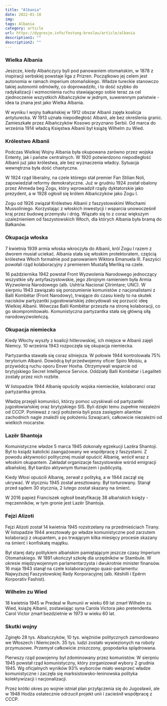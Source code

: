 ```yaml
---
title: "Albania"
date: 2022-01-18
img: 
tags: Albania
category: article
url: https://dygresje.info/festung-breslau/article/albania
description1: ""
description2: ""
---
```


<Europa />

### Wielka Albania

Jeszcze, kiedy Albańczycy byli pod panowaniem otomańskim, w 1878 z inspiracji serbskiej powstaje liga z Prizren. Początkowo jej celem jest autonomia w ramach imperium otomańskiego. Władze tureckie stanowczo takiej autonomii odmówiły, co doprowadziło, i to dość szybko do radykalizacji i wzmocnienia ruchu stawiającego sobie teraz za cel zjednoczenie wszystkich Albańczyków w jednym, suwerennym państwie - idea ta znana jest jako Wielka Albania.

W wyniku I wojny bałkańskiej w 1912 obszar Albanii zajęła koalicja antyturecka. W 1913 uznała niepodległość Albanii, ale bez określenia granic. Zamieszkałe przez Albańczyków Kosowo przyznano Serbii. Od marca do września 1914 władcą Księstwa Albanii był książę Wilhelm zu Wied.

### Królestwo Albanii

Podczas Wielkiej Wojny Albania była okupowana zarówno przez wojska Ententy, jak i państw centralnych. W 1920 potwierdzono niepodległość Albanii już jako królestwa, ale bez wyznaczenia władcy. Sytuacja wewnętrzna była dość chaotyczna.

W 1924 rząd liberalny, na czele którego stał premier Fan Stilian Noli, zapowiedział reformy demokratyczne. Już w grudniu 1924 został obalony przez Ahmeda beg Zogu, który wprowadził rządy dyktatorskie jako prezydent, a w 1928 ogłosił się królem Albańczyków jako Zogu I.

Zogu od 1926 związał Królestwo Albanii z faszystowskimi Włochami Mussoliniego. Korzystając z włoskich inwestycji i wsparcia unowocześnił kraj przez budowę przemysłu i dróg. Wiązało się to z coraz większym uzależnieniem od faszystowskich Włoch, dla których Albania była bramą do Bałkanów.

### Okupacja włoska

7 kwietnia 1939 armia włoska wkroczyła do Albanii, król Zogu I razem z dworem musiał uciekać. Albania stała się włoskim protektoratem, częścią królestwa Włoch formalnie pod panowaniem Wiktora Emanuela III. Faszyści powołali rząd kolaboracyjny z premierem Mustafą Merliką na czele.

16 października 1942 powstał Front Wyzwolenia Narodowego jednoczący wszystkie siły antyfaszystowskie, jego zbrojnym ramieniem była Armia Wyzwolenia Narodowego (alb. Ushtria Nacional Çlirimtare; UNC). W sierpniu 1943 zawiązało się porozumienie komunistów z nacjonalistami z Balli Kombëtar (Front Narodowy), trwające do czasu kiedy to na skutek nacisków partyzantki jugosłowiańskiej zdecydowali się porzucić ideę Wielkiej Albanii. Wówczas Balli Kombëtar przeszła na stronę kolaboracji, co go skompromitowało. Komunistyczna partyzantka stała się główną siłą narodowyzwoleńczą.

### Okupacja niemiecka

Kiedy Włochy wyszły z koalicji hitlerowskiej, ich miejsce w Albanii zajęli Niemcy. 10 września 1943 rozpoczęła się okupacja niemiecka.

Partyzantka stawała się coraz silniejsza. W połowie 1944 kontrolowała 75% terytorium Albanii. Dowódcą był przedwojenny oficer Spiro Moisiu, a przywódcą ruchu oporu Enver Hoxha. Otrzymywali wsparcie od brytyjskiego Secret Intelligence Service. Oddziały Balli Kombëtar i Legaliteti zostały przez nich rozbite.

W listopadzie 1944 Albanię opuściły wojska niemieckie, kolaboranci oraz partyzantka grecka.

Władzę przejęli komuniści, którzy pomoc uzyskiwali od partyzantki jugosłowiańskiej oraz brytyjskiego SIS. Byli dzięki temu zupełnie niezależni od CCCP. Ponieważ z racji położenia byli poza zasięgiem aliantów zachodnich nagle znaleźli się położeniu Szwajcarii, całkowicie niezależni od wielkich mocarstw.

### Lazër Shantoja

Komunistyczne władze 5 marca 1945 dokonały egzekucji Lazëra Shantoji. Był to ksiądz katolicki zaangażowany we współpracę z faszystami. Z powodu aktywności politycznej musiał opuścić Albanię, wrócił wraz z włoskim okupantem. Zakładał organizacje faszystowskie wśród emigracji albańskiej. Był bardzo aktywnym tłumaczem i publicystą.

Kiedy Włosi opuścili Albanię, zerwał z polityką, a w 1944 zaczął się ukrywać. W styczniu 1945 został aresztowany. Był torturowany. Stanął przed sądem 30 stycznia, 2 lutego został skazany na śmierć.

W 2016 papież Franciszek ogłosił beatyfikację 38 albańskich księży - męczenników, w tym gronie jest Lazër Shantoja.

### Fejzi Alizoti

Fejzi Alizoti został 14 kwietnia 1945 rozstrzelany na przedmieściach Tirany. W listopadzie 1944 aresztowały go władze komunistyczne pod zarzutem kolaboracji z okupantem, a po trwającym kilka miesięcy procesie skazany na śmierć i konfiskatę majątku.

Był starej daty politykiem albańskim pamiętającym jeszcze czasy Imperium Otomańskiego. W 1891 ukończył szkołę dla urzędników w Stambule. W okresie międzywojennym parlamentarzysta i dwukrotnie minister finansów. 16 maja 1943 stanął na czele kolaboracyjnego quasi-parlamentu: Najwyższej Faszystowskiej Rady Korporacyjnej (alb. Këshilli i Epërm Korporativ Fashist).

### Wilhelm zu Wied

18 kwietnia 1945 w Predeal w Rumunii w wieku 69 lat zmarł Wilhelm zu Wied, książę Albanii, zostawiając syna Carola Victora jako pretendenta. Carol Victor zmarł bezdzietnie w 1973 w wieku 60 lat.

### Skutki wojny

Zginęło 28 tys. Albańczyków, 10 tys. więźniów politycznych zamordowano we Włoszech i Niemczech. 35 tys. ludzi zostało wywiezionych na roboty przymusowe. Przemysł całkowicie zniszczony, gospodarka splądrowana.

Pierwszy rząd powojenny był zdominowany przez komunistów. W sierpniu 1945 powstał rząd komunistyczny, który zorganizował wybory 2 grudnia 1945. Wg oficjalnych wyników 93% wyborców miało wesprzeć władze komunistyczne i zaczęła się marksistowsko-leninowska polityka kolektywizacji i nacjonalizacji.

Przez krótki okres po wojnie istniał plan przyłączenia się do Jugosławii, ale w 1948 Hodża ostatecznie odrzucił projekt unii i zacieśnił współpracę z CCCP.